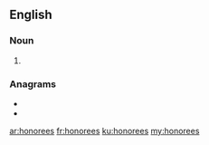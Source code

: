 ==English==

===Noun===
{{head|en|noun plural form}}

# {{plural of|honoree|lang=en}}

===Anagrams===
* {{l|en|Osrhoene}}
* {{l|en|Osrohene}}

[[ar:honorees]]
[[fr:honorees]]
[[ku:honorees]]
[[my:honorees]]